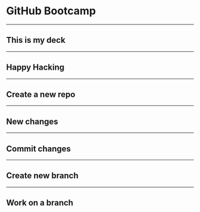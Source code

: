 <!-- deck.mdx -->

# GitHub Bootcamp

---

## This is my deck

---

## Happy Hacking

---

## Create a new repo

---

## New changes

---

## Commit changes

---

## Create new branch

---

## Work on a branch
